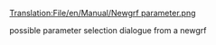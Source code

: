 [[Translation:File/en/Manual/Newgrf parameter.png]]

possible parameter selection dialogue from a newgrf